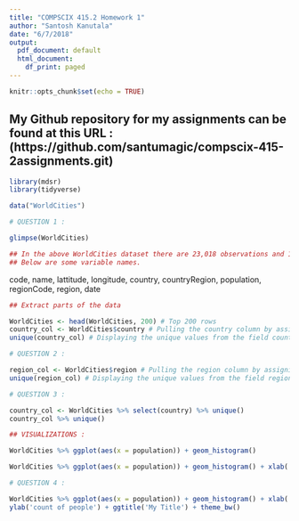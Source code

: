 ```yaml
---
title: "COMPSCIX 415.2 Homework 1"
author: "Santosh Kanutala"
date: "6/7/2018"
output:
  pdf_document: default
  html_document:
    df_print: paged
---
```




```r
knitr::opts_chunk$set(echo = TRUE)
```
## My Github repository for my assignments can be found at this URL : (https://github.com/santumagic/compscix-415-2assignments.git)


```r
library(mdsr)
library(tidyverse)
```


```r
data("WorldCities")
```


```r
# QUESTION 1 :

glimpse(WorldCities)
```

```r
## In the above WorldCities dataset there are 23,018 observations and 10 Variables. 
## Below are some variable names.
```
code, name, lattitude, longitude, country, countryRegion, population, regionCode, region, date


```r
## Extract parts of the data

WorldCities <- head(WorldCities, 200) # Top 200 rows
country_col <- WorldCities$country # Pulling the country column by assigning it to country_col
unique(country_col) # Displaying the unique values from the field country_col

```



```r
# QUESTION 2 :

region_col <- WorldCities$region # Pulling the region column by assigning it to region_col
unique(region_col) # Displaying the unique values from the field region
```


```r
# QUESTION 3 : 

country_col <- WorldCities %>% select(country) %>% unique()
country_col %>% unique()
```

```r


## VISUALIZATIONS :

WorldCities %>% ggplot(aes(x = population)) + geom_histogram()

WorldCities %>% ggplot(aes(x = population)) + geom_histogram() + xlab('city population')
```


```r
# QUESTION 4 : 

WorldCities %>% ggplot(aes(x = population)) + geom_histogram() + xlab('city population') + 
ylab('count of people') + ggtitle('My Title') + theme_bw()
``` 







